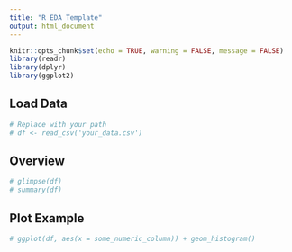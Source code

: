 ```yaml
---
title: "R EDA Template"
output: html_document
---
```


```r
knitr::opts_chunk$set(echo = TRUE, warning = FALSE, message = FALSE)
library(readr)
library(dplyr)
library(ggplot2)
```

## Load Data

```r
# Replace with your path
# df <- read_csv('your_data.csv')
```

## Overview

```r
# glimpse(df)
# summary(df)
```

## Plot Example

```r
# ggplot(df, aes(x = some_numeric_column)) + geom_histogram()
```
